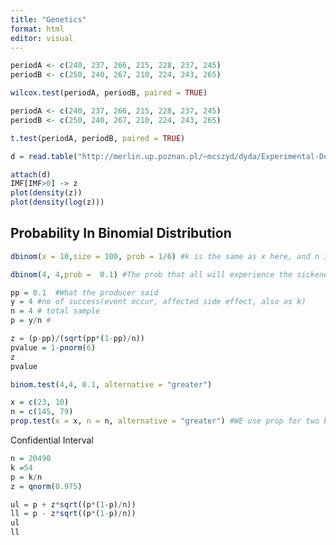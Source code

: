```yaml
---
title: "Genetics"
format: html
editor: visual
---
```


```r
periodA <- c(240, 237, 266, 215, 228, 237, 245)
periodB <- c(250, 240, 267, 210, 224, 243, 265)

wilcox.test(periodA, periodB, paired = TRUE)
```

```r
periodA <- c(240, 237, 266, 215, 228, 237, 245)
periodB <- c(250, 240, 267, 210, 224, 243, 265)

t.test(periodA, periodB, paired = TRUE)
```

```r
d = read.table("http://merlin.up.poznan.pl/~mcszyd/dyda/Experimental-Design/swine-data.txt", header = TRUE)
```

```r
attach(d)
IMF[IMF>0] -> z
plot(density(z))
plot(density(log(z)))
```

## Probability In Binomial Distribution

```r
dbinom(x = 10,size = 100, prob = 1/6) #k is the same as x here, and n is the size. the prob is the parameter
```

```r
dbinom(4, 4,prob =  0.1) #The prob that all will experience the sickeness
```

```r
pp = 0.1  #What the producer said
y = 4 #no of success(event occur, affected side effect, also as k)
n = 4 # total sample
p = y/n # 


```

```r
z = (p-pp)/(sqrt(pp*(1-pp)/n))
pvalue = 1-pnorm(6)
z
pvalue
```

```r
binom.test(4,4, 0.1, alternative = "greater")
```

```r
x = c(23, 10)
n = c(145, 79)
prop.test(x = x, n = n, alternative = "greater") #WE use prop for two binomial distribution
```

Confidential Interval

```r
n = 20490
k =54
p = k/n
z = qnorm(0.975)

ul = p + z*sqrt((p*(1-p)/n))
ll = p - z*sqrt((p*(1-p)/n))
ul
ll
```

